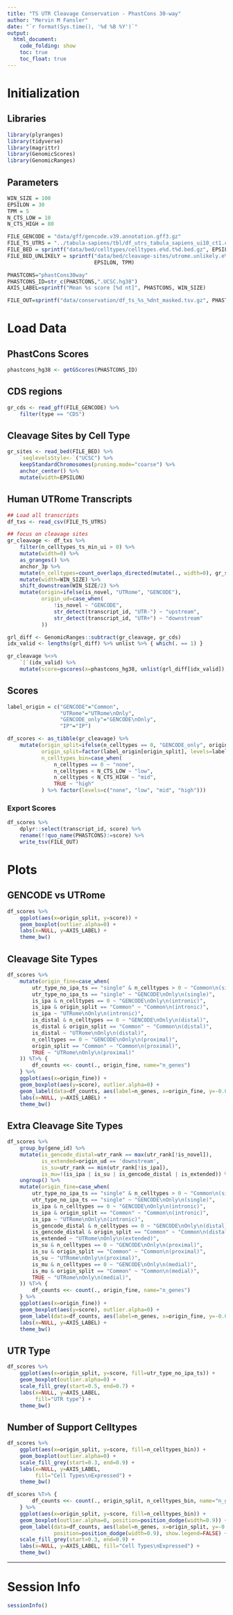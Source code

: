 ```yaml
---
title: "TS UTR Cleavage Conservation - PhastCons 30-way"
author: "Mervin M Fansler"
date: "`r format(Sys.time(), '%d %B %Y')`"
output: 
  html_document: 
    code_folding: show
    toc: true
    toc_float: true
---
```


# Initialization
## Libraries
```r
library(plyranges)
library(tidyverse)
library(magrittr)
library(GenomicScores)
library(GenomicRanges)
```

## Parameters
```r
WIN_SIZE = 100
EPSILON = 30
TPM = 5
N_CTS_LOW = 10
N_CTS_HIGH = 80

FILE_GENCODE = "data/gff/gencode.v39.annotation.gff3.gz"
FILE_TS_UTRS = "../tabula-sapiens/tbl/df_utrs_tabula_sapiens_ui10_ct1.csv"
FILE_BED = sprintf("data/bed/celltypes/celltypes.e%d.t%d.bed.gz", EPSILON, TPM)
FILE_BED_UNLIKELY = sprintf("data/bed/cleavage-sites/utrome.unlikely.e%d.t%d.gc39.pas3.f0.9999.bed.gz",
                            EPSILON, TPM)

PHASTCONS="phastCons30way"
PHASTCONS_ID=str_c(PHASTCONS,".UCSC.hg38")
AXIS_LABEL=sprintf("Mean %s score [%d nt]", PHASTCONS, WIN_SIZE)

FILE_OUT=sprintf("data/conservation/df_ts_%s_%dnt_masked.tsv.gz", PHASTCONS, WIN_SIZE)
```

# Load Data
## PhastCons Scores
```r
phastcons_hg38 <- getGScores(PHASTCONS_ID)
```

## CDS regions
```r
gr_cds <- read_gff(FILE_GENCODE) %>%
    filter(type == "CDS")
```

## Cleavage Sites by Cell Type
```r
gr_sites <- read_bed(FILE_BED) %>% 
    `seqlevelsStyle<-`("UCSC") %>%
    keepStandardChromosomes(pruning.mode="coarse") %>%
    anchor_center() %>%
    mutate(width=EPSILON)
```

## Human UTRome Transcripts
```r
## Load all transcripts
df_txs <- read_csv(FILE_TS_UTRS)

## focus on cleavage sites
gr_cleavage <- df_txs %>%
    filter(n_celltypes_ts_min_ui > 0) %>%
    mutate(width=0) %>%
    as_granges() %>%
    anchor_3p %>%
    mutate(n_celltypes=count_overlaps_directed(mutate(., width=0), gr_sites)) %>%
    mutate(width=WIN_SIZE) %>%
    shift_downstream(WIN_SIZE/2) %>%
    mutate(origin=ifelse(is_novel, "UTRome", "GENCODE"),
           origin_ud=case_when(
               !is_novel ~ "GENCODE",
               str_detect(transcript_id, "UTR-") ~ "upstream",
               str_detect(transcript_id, "UTR+") ~ "downstream"
           )) 

grl_diff <- GenomicRanges::subtract(gr_cleavage, gr_cds)
idx_valid <- lengths(grl_diff) %>% unlist %>% { which(. == 1) }

gr_cleavage %<>% 
    `[`(idx_valid) %>%
    mutate(score=gscores(x=phastcons_hg38, unlist(grl_diff[idx_valid]), scores.only=TRUE)[[1]])
```

## Scores
```r
label_origin = c("GENCODE"="Common",
                 "UTRome"="UTRome\nOnly",
                 "GENCODE_only"="GENCODE\nOnly",
                 "IP"="IP")

df_scores <- as_tibble(gr_cleavage) %>%
    mutate(origin_split=ifelse(n_celltypes == 0, "GENCODE_only", origin),
           origin_split=factor(label_origin[origin_split], levels=label_origin),
           n_celltypes_bin=case_when(
               n_celltypes == 0 ~ "none",
               n_celltypes < N_CTS_LOW ~ "low",
               n_celltypes < N_CTS_HIGH ~ "mid",
               TRUE ~ "high"
           ) %>% factor(levels=c("none", "low", "mid", "high")))
```

### Export Scores
```r
df_scores %>%
    dplyr::select(transcript_id, score) %>%
    rename(!!quo_name(PHASTCONS):=score) %>%
    write_tsv(FILE_OUT)
```

# Plots
## GENCODE vs UTRome
```r
df_scores %>%
    ggplot(aes(x=origin_split, y=score)) +
    geom_boxplot(outlier.alpha=0) +
    labs(x=NULL, y=AXIS_LABEL) +
    theme_bw()
```

## Cleavage Site Types
```r
df_scores %>%
    mutate(origin_fine=case_when(
        utr_type_no_ipa_ts == "single" & n_celltypes > 0 ~ "Common\n(single)",
        utr_type_no_ipa_ts == "single" ~ "GENCODE\nOnly\n(single)",
        is_ipa & n_celltypes == 0 ~ "GENCODE\nOnly\n(intronic)",
        is_ipa & origin_split == "Common" ~ "Common\n(intronic)",
        is_ipa ~ "UTRome\nOnly\n(intronic)",
        is_distal & n_celltypes == 0 ~ "GENCODE\nOnly\n(distal)",
        is_distal & origin_split == "Common" ~ "Common\n(distal)",
        is_distal ~ "UTRome\nOnly\n(distal)",
        n_celltypes == 0 ~ "GENCODE\nOnly\n(proximal)",
        origin_split == "Common" ~ "Common\n(proximal)",
        TRUE ~ "UTRome\nOnly\n(proximal)"
    )) %T>% {
        df_counts <<- count(., origin_fine, name="n_genes")
    } %>%
    ggplot(aes(x=origin_fine)) +
    geom_boxplot(aes(y=score), outlier.alpha=0) +
    geom_label(data=df_counts, aes(label=n_genes, x=origin_fine, y=-0.05)) +
    labs(x=NULL, y=AXIS_LABEL) +
    theme_bw()
```


## Extra Cleavage Site Types
```r
df_scores %>%
    group_by(gene_id) %>%
    mutate(is_gencode_distal=utr_rank == max(utr_rank[!is_novel]),
           is_extended=origin_ud == 'downstream',
           is_su=utr_rank == min(utr_rank[!is_ipa]),
           is_mu=!(is_ipa | is_su | is_gencode_distal | is_extended)) %>%
    ungroup() %>%
    mutate(origin_fine=case_when(
        utr_type_no_ipa_ts == "single" & n_celltypes > 0 ~ "Common\n(single)",
        utr_type_no_ipa_ts == "single" ~ "GENCODE\nOnly\n(single)",
        is_ipa & n_celltypes == 0 ~ "GENCODE\nOnly\n(intronic)",
        is_ipa & origin_split == "Common" ~ "Common\n(intronic)",
        is_ipa ~ "UTRome\nOnly\n(intronic)",
        is_gencode_distal & n_celltypes == 0 ~ "GENCODE\nOnly\n(distal)",
        is_gencode_distal & origin_split == "Common" ~ "Common\n(distal)",
        is_extended ~ "UTRome\nOnly\n(extended)",
        is_su & n_celltypes == 0 ~ "GENCODE\nOnly\n(proximal)",
        is_su & origin_split == "Common" ~ "Common\n(proximal)",
        is_su ~ "UTRome\nOnly\n(proximal)",
        is_mu & n_celltypes == 0 ~ "GENCODE\nOnly\n(medial)",
        is_mu & origin_split == "Common" ~ "Common\n(medial)",
        TRUE ~ "UTRome\nOnly\n(medial)",
    )) %T>% {
        df_counts <<- count(., origin_fine, name="n_genes")
    } %>%
    ggplot(aes(x=origin_fine)) +
    geom_boxplot(aes(y=score), outlier.alpha=0) +
    geom_label(data=df_counts, aes(label=n_genes, x=origin_fine, y=-0.05)) +
    labs(x=NULL, y=AXIS_LABEL) +
    theme_bw()
```


## UTR Type
```r
df_scores %>%
    ggplot(aes(x=origin_split, y=score, fill=utr_type_no_ipa_ts)) +
    geom_boxplot(outlier.alpha=0) +
    scale_fill_grey(start=0.5, end=0.7) +
    labs(x=NULL, y=AXIS_LABEL,
         fill="UTR type") +
    theme_bw()
```

## Number of Support Celltypes
```r
df_scores %>%
    ggplot(aes(x=origin_split, y=score, fill=n_celltypes_bin)) +
    geom_boxplot(outlier.alpha=0) +
    scale_fill_grey(start=0.3, end=0.9) +
    labs(x=NULL, y=AXIS_LABEL,
         fill="Cell Types\nExpressed") +
    theme_bw()
```

```r
df_scores %T>% {
        df_counts <<- count(., origin_split, n_celltypes_bin, name="n_genes")
    } %>%
    ggplot(aes(x=origin_split, y=score, fill=n_celltypes_bin)) +
    geom_boxplot(outlier.alpha=0, position=position_dodge(width=0.9)) +
    geom_label(data=df_counts, aes(label=n_genes, x=origin_split, y=-0.05), 
               position=position_dodge(width=0.9), show.legend=FALSE) +
    scale_fill_grey(start=0.3, end=0.9) +
    labs(x=NULL, y=AXIS_LABEL, fill="Cell Types\nExpressed") +
    theme_bw()
```


---

# Session Info
```r
sessionInfo()
```